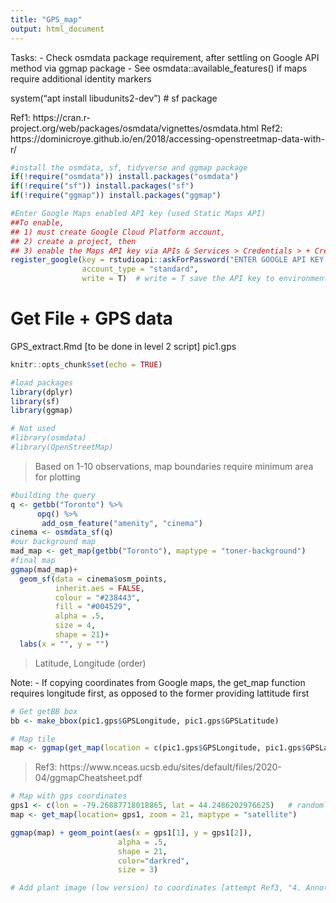 ```yaml
---
title: "GPS_map"
output: html_document
---
```


Tasks:
- Check osmdata package requirement, after settling on Google API method via ggmap package
- See osmdata::available_features() if maps require additional identity markers

system("apt install libudunits2-dev") # sf package

Ref1: https://cran.r-project.org/web/packages/osmdata/vignettes/osmdata.html
Ref2: https://dominicroye.github.io/en/2018/accessing-openstreetmap-data-with-r/
```r
#install the osmdata, sf, tidyverse and ggmap package
if(!require("osmdata")) install.packages("osmdata")  
if(!require("sf")) install.packages("sf")
if(!require("ggmap")) install.packages("ggmap")

#Enter Google Maps enabled API key (used Static Maps API)
##To enable, 
## 1) must create Google Cloud Platform account, 
## 2) create a project, then 
## 3) enable the Maps API key via APIs & Services > Credentials > + Create Credentials > API key 
register_google(key = rstudioapi::askForPassword("ENTER GOOGLE API KEY HERE"), 
                account_type = "standard", 
                write = T)  # write = T save the API key to environment so it doesn't have to be declared more than once

```

# Get File + GPS data 
GPS_extract.Rmd [to be done in level 2 script]
pic1.gps

```r
knitr::opts_chunk$set(echo = TRUE)

#load packages
library(dplyr)
library(sf)
library(ggmap)

# Not used
#library(osmdata)
#library(OpenStreetMap)   
```
> Based on 1-10 observations, map boundaries require minimum area for plotting

```r
#building the query
q <- getbb("Toronto") %>%
      opq() %>%
       add_osm_feature("amenity", "cinema")
cinema <- osmdata_sf(q)
#our background map
mad_map <- get_map(getbb("Toronto"), maptype = "toner-background")
#final map
ggmap(mad_map)+
  geom_sf(data = cinema$osm_points,
          inherit.aes = FALSE,
          colour = "#238443",
          fill = "#004529",
          alpha = .5,
          size = 4,
          shape = 21)+
  labs(x = "", y = "")
```

> Latitude, Longitude (order)

Note: 
- If copying coordinates from Google maps, the get_map function requires longitude first, as opposed to the former providing lattitude first

```r
# Get getBB box
bb <- make_bbox(pic1.gps$GPSLongitude, pic1.gps$GPSLatitude)

# Map tile
map <- ggmap(get_map(location = c(pic1.gps$GPSLongitude, pic1.gps$GPSLatitude), zoom = 21, maptype = "satellite"))
```


> Ref3: https://www.nceas.ucsb.edu/sites/default/files/2020-04/ggmapCheatsheet.pdf

```r
# Map with gps coordinates
gps1 <- c(lon = -79.26887718018865, lat = 44.2486202976625)   # randomly taken from Google maps
map <- get_map(location= gps1, zoom = 21, maptype = "satellite")

ggmap(map) + geom_point(aes(x = gps1[1], y = gps1[2]), 
                        alpha = .5, 
                        shape = 21,
                        color="darkred", 
                        size = 3)

# Add plant image (low version) to coordinates [attempt Ref3, "4. Annotate figure"]

```



